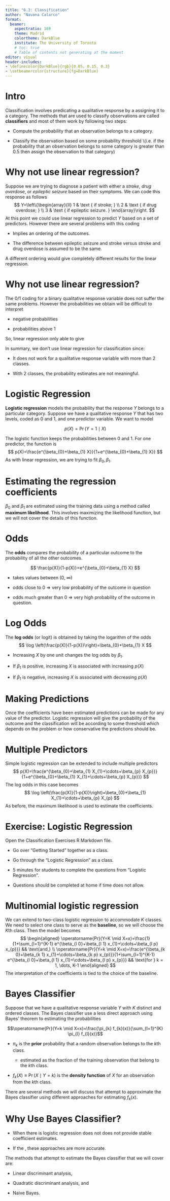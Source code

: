 ```yaml
---
title: "6.3: Classification"
author: "Navona Calarco"
format:
  beamer:
    aspectratio: 169
    theme: Madrid
    colortheme: DarkBlue
    institute: The University of Toronto
    # toc: true
    # Table of contents not generating at the moment
editor: visual
header-includes: 
- \definecolor{DarkBlue}{rgb}{0.05, 0.15, 0.3}
- \setbeamercolor{structure}{fg=DarkBlue}
---
```


# Intro

Classification involves predicating a qualitative response by a assigning it to a category. The methods that are used to classify observations are called **classifiers** and most of them work by following two steps:

-   Compute the probability that an observation belongs to a category.

-   Classify the observation based on some probability threshold \\(i.e. if the probability that an observation belongs to some category is greater than 0.5 then assign the observation to that category)

# Why not use linear regression?

Suppose we are trying to diagnose a patient with either a *stroke*, *drug overdose*, or *epileptic seizure* based on their symptoms. We can code this response as follows
$$
    Y=\left\{\begin{array}{ll}
1 & \text { if stroke; } \\
2 & \text { if drug overdose; } \\
3 & \text { if epileptic seizure. }
\end{array}\right.
$$
At this point we could use linear regression to predict $Y$ based on a set of predictors. However there are several problems with this coding

-   Implies an ordering of the outcomes.

-   The difference between epileptic seizure and stroke versus stroke and drug overdose is assumed to be the same.

A different ordering would give completely different results for the linear regression. \alert{There is no convenient way to code a qualitative response with more than two levels so that linear regression can be used.}

# Why not use linear regression?

The 0/1 coding for a binary qualitative response variable does not suffer the same problems. However the probabilities we obtain will be difficult to interpret

-   negative probabilities

-   probabilities above 1

So, linear regression only able to give \alert{crude estimates of the probabilities for a binary response.}

In summary, we don't use linear regression for classification since:

-   It does not work for a qualitative response variable with more than 2 classes.

-   With 2 classes, the probability estimates are not meaningful.

# Logistic Regression

**Logistic regression** models the probability that the response $Y$ belongs to a particular category. Suppose we have a qualitative response $Y$ that has two levels, coded as 0 and 1, and one predictor variable. We want to model

$$
p(X)=\operatorname{Pr}(Y=1 \mid X)
$$

The logistic function keeps the probabilities between 0 and 1. For one predictor, the function is $$
p(X)=\frac{e^{\beta_{0}+\beta_{1} X}}{1+e^{\beta_{0}+\beta_{1} X}}
$$ As with linear regression, we are trying to fit $\beta_0, \beta_1$.

# Estimating the regression coefficients

$\beta_0$ and $\beta_1$ are estimated using the training data using a method called **maximum likelihood**. This involves maximizing the likelihood function, but we will not cover the details of this function.

# Odds

The **odds** compares the probability of a particular outcome to the probability of all the other outcomes.

$$
    \frac{p(X)}{1-p(X)}=e^{\beta_{0}+\beta_{1} X}
$$

-   takes values between (0, $\infty$)

-   odds close to 0 $\Rightarrow$ very low probability of the outcome in question

-   odds much greater than 0 $\Rightarrow$ very high probability of the outcome in question.

# Log Odds

The **log odds** (or logit) is obtained by taking the logarithm of the odds $$
    \log \left(\frac{p(X)}{1-p(X)}\right)=\beta_{0}+\beta_{1} X
$$

-   Increasing $X$ by one unit changes the log odds by $\beta_1$.

-   If $\beta_1$ is positive, increasing $X$ is associated with increasing $p(X)$

-   If $\beta_1$ is negative, increasing $X$ is associated with decreasing $p(X)$

# Making Predictions

Once the coefficients have been estimated predictions can be made for any value of the predictor. Logistic regression will give the probability of the outcome and the classification will be according to some threshold which depends on the problem or how conservative the predictions should be.

# Multiple Predictors

Simple logistic regression can be extended to include multiple predictors $$
p(X)=\frac{e^{\beta_{0}+\beta_{1} X_{1}+\cdots+\beta_{p} X_{p}}}{1+e^{\beta_{0}+\beta_{1} X_{1}+\cdots+\beta_{p} X_{p}}}
$$ The log odds in this case becomes $$
\log \left(\frac{p(X)}{1-p(X)}\right)=\beta_{0}+\beta_{1} X_{1}+\cdots+\beta_{p} X_{p}
$$ As before, the maximum likelihood is used to estimate the coefficients.

# Exercise: Logistic Regression

Open the Classification Exercises R Markdown file.

-   Go over "Getting Started" together as a class.

-   Go through the "Logistic Regression" as a class.

-   5 minutes for students to complete the questions from "Logistic Regression".

-   Questions should be completed at home if time does not allow.

# Multinomial logistic regression

We can extend to two-class logistic regression to accommodate $K$ classes. We need to select one class to serve as the **baseline**, so we will choose the $K$th class. Then the model becomes $$
\begin{aligned}
\operatorname{Pr}(Y=K \mid X=x)=\frac{1}{1+\sum_{l=1}^{K-1} e^{\beta_{l 0}+\beta_{l 1} x_{1}+\cdots+\beta_{l p} x_{p}}}
&& \text{and,} 
\\
\operatorname{Pr}(Y=k \mid X=x)=\frac{e^{\beta_{k 0}+\beta_{k 1} x_{1}+\cdots+\beta_{k p} x_{p}}}{1+\sum_{l=1}^{K-1} e^{\beta_{l 0}+\beta_{l 1} x_{1}+\cdots+\beta_{l p} x_{p}}} 
&& \text{for } k = 1, \dots, K-1
\end{aligned}
$$ The interpretation of the coefficients is tied to the choice of the baseline.

# Bayes Classifier

Suppose that we have a qualitative response variable $Y$ with $K$ distinct and ordered classes. The Bayes classifier use a less direct approach using Bayes' theorem to estimating the probabilities

$$\operatorname{Pr}(Y=k \mid X=x)=\frac{\pi_{k} f_{k}(x)}{\sum_{l=1}^{K} \pi_{l} f_{l}(x)}$$

-   $\pi_k$ is the **prior** probability that a random observation belongs to the $k$th class.

    -   estimated as the fraction of the training observation that belong to the $k$th class.

-   $f_{k}(X) \equiv \operatorname{Pr}(X \mid Y=k)$ is the **density function** of $X$ for an observation from the $k$th class.

There are several methods we will discuss that attempt to approximate the Bayes classifier using different approaches for estimating $f_k(x)$.

# Why Use Bayes Classifier?

-   When there is \alert{a lot of separation between two classes} logistic regression does not does not provide stable coefficient estimates.

-   If the \alert{distribution of each of the predictors is approximately normal and the sample size is small}, these approaches are more accurate.

The methods that attempt to estimate the Bayes classifier that we will cover are:

-   Linear discriminant analysis,

-   Quadratic discriminant analysis, and

-   Naive Bayes.
